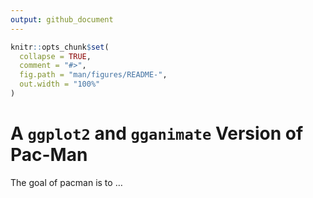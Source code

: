 ```yaml
---
output: github_document
---
```


<!-- README.md is generated from README.Rmd. Please edit that file -->

```r
knitr::opts_chunk$set(
  collapse = TRUE,
  comment = "#>",
  fig.path = "man/figures/README-",
  out.width = "100%"
)
```

# A `ggplot2` and `gganimate` Version of Pac-Man

<!-- badges: start -->
<!-- badges: end -->

The goal of pacman is to ...
